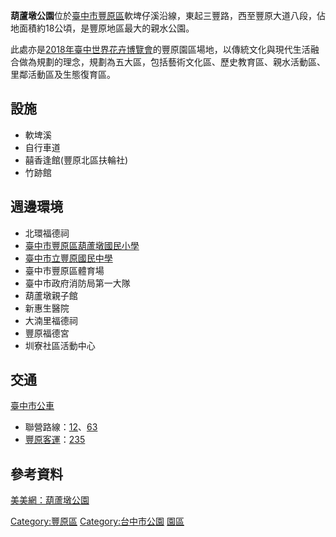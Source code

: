 {{unreferenced|time=2014-11-11T02:09:49+00:00}}
{{Infobox 台灣景點
|name= 臺中市豐原區葫蘆墩公園
|image= 
|imagename= 
|othername=
|formalname=
|class= 河濱公園
|time= 
|facility= 
|measure= 18公頃
|location= {{ROC}}<BR>[[臺中市|臺中市]][[豐原區|豐原區]]圓環北路
|altitude= 
|attention=
|open= 11月3號早上九點
|cost=
|website=
}}
'''葫蘆墩公園'''位於[[臺中市|臺中市]][[豐原區|豐原區]]軟埤仔溪沿線，東起三豐路，西至豐原大道八段，佔地面積約18公頃，是豐原地區最大的親水公園。

此處亦是[[2018年臺中世界花卉博覽會|2018年臺中世界花卉博覽會]]的豐原園區場地，以傳統文化與現代生活融合做為規劃的理念，規劃為五大區，包括藝術文化區、歷史教育區、親水活動區、里鄰活動區及生態復育區。

== 設施 ==
*軟埤溪
*自行車道
*囍香逢館(豐原北區扶輪社)
*竹跡館

== 週邊環境 ==
*北環福德祠
*[[臺中市豐原區葫蘆墩國民小學|臺中市豐原區葫蘆墩國民小學]]
*[[臺中市立豐原國民中學|臺中市立豐原國民中學]]
*臺中市豐原區體育場
*臺中市政府消防局第一大隊
*葫蘆墩親子館
*新惠生醫院
*大湳里福德祠
*豐原福德宮
*圳寮社區活動中心

== 交通 ==
;[[臺中市公車|臺中市公車]]
*聯營路線：[[台中市公車12路|12]]、[[台中市公車63路|63]]
*[[豐原客運|豐原客運]]：[[台中市公車235路|235]]

== 參考資料 ==
[http://mmweb.tw/54302/ 美美網：葫蘆墩公園] {{Wayback|url=http://mmweb.tw/54302/ |date=20201125125821 }}

[[Category:豐原區|Category:豐原區]]
[[Category:台中市公園|Category:台中市公園]]
[[Category:2018年臺中世界花卉博覽會|園區]]